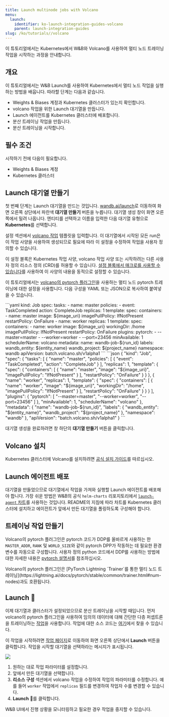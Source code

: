 ```yaml
---
title: Launch multinode jobs with Volcano
menu:
  launch:
    identifier: ko-launch-integration-guides-volcano
    parent: launch-integration-guides
slug: /ko/tutorials//volcano
---
```


이 튜토리얼에서는 Kubernetes에서 W&B와 Volcano를 사용하여 멀티 노드 트레이닝 작업을 시작하는 과정을 안내합니다.

## 개요

이 튜토리얼에서는 W&B Launch를 사용하여 Kubernetes에서 멀티 노드 작업을 실행하는 방법을 배웁니다. 따라할 단계는 다음과 같습니다.

- Weights & Biases 계정과 Kubernetes 클러스터가 있는지 확인합니다.
- volcano 작업을 위한 Launch 대기열을 만듭니다.
- Launch 에이전트를 Kubernetes 클러스터에 배포합니다.
- 분산 트레이닝 작업을 만듭니다.
- 분산 트레이닝을 시작합니다.

## 필수 조건

시작하기 전에 다음이 필요합니다.

- Weights & Biases 계정
- Kubernetes 클러스터

## Launch 대기열 만들기

첫 번째 단계는 Launch 대기열을 만드는 것입니다. [wandb.ai/launch](https://wandb.ai/launch)로 이동하여 화면 오른쪽 상단에서 파란색 **대기열 만들기** 버튼을 누릅니다. 대기열 생성 창이 화면 오른쪽에서 밀려 나옵니다. 엔티티를 선택하고 이름을 입력한 다음 대기열 유형으로 **Kubernetes**를 선택합니다.

설정 섹션에서 [volcano 작업](https://volcano.sh/en/docs/vcjob/) 템플릿을 입력합니다. 이 대기열에서 시작된 모든 run은 이 작업 사양을 사용하여 생성되므로 필요에 따라 이 설정을 수정하여 작업을 사용자 정의할 수 있습니다.

이 설정 블록은 Kubernetes 작업 사양, volcano 작업 사양 또는 시작하려는 다른 사용자 정의 리소스 정의 (CRD)를 허용할 수 있습니다. [설정 블록에서 매크로를 사용할 수 있습니다](/ko/launch/set-up-launch/)를 사용하여 이 사양의 내용을 동적으로 설정할 수 있습니다.

이 튜토리얼에서는 [volcano의 pytorch 플러그인](https://github.com/volcano-sh/volcano/blob/master/docs/user-guide/how_to_use_pytorch_plugin)을 사용하는 멀티 노드 pytorch 트레이닝에 대한 설정을 사용합니다. 다음 구성을 YAML 또는 JSON으로 복사하여 붙여넣을 수 있습니다.

<Tabs>
<Tab title="Tab">
```yaml
kind: Job
spec:
  tasks:
    - name: master
      policies:
        - event: TaskCompleted
          action: CompleteJob
      replicas: 1
      template:
        spec:
          containers:
            - name: master
              image: ${image_uri}
              imagePullPolicy: IfNotPresent
          restartPolicy: OnFailure
    - name: worker
      replicas: 1
      template:
        spec:
          containers:
            - name: worker
              image: ${image_uri}
              workingDir: /home
              imagePullPolicy: IfNotPresent
          restartPolicy: OnFailure
  plugins:
    pytorch:
      - --master=master
      - --worker=worker
      - --port=23456
  minAvailable: 1
  schedulerName: volcano
metadata:
  name: wandb-job-${run_id}
  labels:
    wandb_entity: ${entity_name}
    wandb_project: ${project_name}
  namespace: wandb
apiVersion: batch.volcano.sh/v1alpha1
```
</Tab>
<Tab title="Tab">
```json
{
  "kind": "Job",
  "spec": {
    "tasks": [
      {
        "name": "master",
        "policies": [
          {
            "event": "TaskCompleted",
            "action": "CompleteJob"
          }
        ],
        "replicas": 1,
        "template": {
          "spec": {
            "containers": [
              {
                "name": "master",
                "image": "${image_uri}",
                "imagePullPolicy": "IfNotPresent"
              }
            ],
            "restartPolicy": "OnFailure"
          }
        }
      },
      {
        "name": "worker",
        "replicas": 1,
        "template": {
          "spec": {
            "containers": [
              {
                "name": "worker",
                "image": "${image_uri}",
                "workingDir": "/home",
                "imagePullPolicy": "IfNotPresent"
              }
            ],
            "restartPolicy": "OnFailure"
          }
        }
      }
    ],
    "plugins": {
      "pytorch": [
        "--master=master",
        "--worker=worker",
        "--port=23456"
      ]
    },
    "minAvailable": 1,
    "schedulerName": "volcano"
  },
  "metadata": {
    "name": "wandb-job-${run_id}",
    "labels": {
      "wandb_entity": "${entity_name}",
      "wandb_project": "${project_name}"
    },
    "namespace": "wandb"
  },
  "apiVersion": "batch.volcano.sh/v1alpha1"
}
```
</Tab>
</Tabs>

대기열 생성을 완료하려면 창 하단의 **대기열 만들기** 버튼을 클릭합니다.

## Volcano 설치

Kubernetes 클러스터에 Volcano를 설치하려면 [공식 설치 가이드](https://volcano.sh/en/docs/installation/)를 따르십시오.

## Launch 에이전트 배포

대기열을 만들었으므로 대기열에서 작업을 가져와 실행할 Launch 에이전트를 배포해야 합니다. 가장 쉬운 방법은 W&B의 공식 `helm-charts` 리포지토리에서 [`launch-agent` 차트](https://github.com/wandb/helm-charts/tree/main/charts/launch-agent)를 사용하는 것입니다. README의 지침에 따라 차트를 Kubernetes 클러스터에 설치하고 에이전트가 앞에서 만든 대기열을 폴링하도록 구성해야 합니다.

## 트레이닝 작업 만들기

Volcano의 pytorch 플러그인은 pytorch 코드가 DDP를 올바르게 사용하는 한 `MASTER_ADDR`, `RANK` 및 `WORLD_SIZE`와 같이 pytorch DPP가 작동하는 데 필요한 환경 변수를 자동으로 구성합니다. 사용자 정의 python 코드에서 DDP를 사용하는 방법에 대한 자세한 내용은 [pytorch 설명서](https://pytorch.org/tutorials/intermediate/ddp_tutorial.html)를 참조하십시오.

<Note>
Volcano의 pytorch 플러그인은 [PyTorch Lightning `Trainer`를 통한 멀티 노드 트레이닝](https://lightning.ai/docs/pytorch/stable/common/trainer.html#num-nodes)과도 호환됩니다.
</Note>

## Launch 🚀

이제 대기열과 클러스터가 설정되었으므로 분산 트레이닝을 시작할 때입니다. 먼저 volcano의 pytorch 플러그인을 사용하여 임의의 데이터에 대해 간단한 다층 퍼셉트론을 트레이닝하는 [작업](https://wandb.ai/wandb/multinodetest/jobs/QXJ0aWZhY3RDb2xsZWN0aW9uOjc3MDcwNTg1/runs/latest)을 사용합니다. 작업에 대한 소스 코드는 [여기](https://github.com/wandb/launch-jobs/tree/main/jobs/distributed_test)에서 찾을 수 있습니다.

이 작업을 시작하려면 [작업 페이지](https://wandb.ai/wandb/multinodetest/jobs/QXJ0aWZhY3RDb2xsZWN0aW9uOjc3MDcwNTg1/runs/latest)로 이동하여 화면 오른쪽 상단에서 **Launch** 버튼을 클릭합니다. 작업을 시작할 대기열을 선택하라는 메시지가 표시됩니다.

<Frame>
    <img src="/images/launch/launching_multinode_job.png"  />
</Frame>

1. 원하는 대로 작업 파라미터를 설정합니다.
2. 앞에서 만든 대기열을 선택합니다.
3. **리소스 구성** 섹션에서 volcano 작업을 수정하여 작업의 파라미터를 수정합니다. 예를 들어 `worker` 작업에서 `replicas` 필드를 변경하여 작업자 수를 변경할 수 있습니다.
4. **Launch** 🚀를 클릭합니다.

W&B UI에서 진행 상황을 모니터링하고 필요한 경우 작업을 중지할 수 있습니다.
